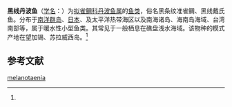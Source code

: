 {{Speciesbox
| name = 黑线丹波鱼
| status = 
| status_system = 
| image = 
| genus = Dampieria
| species = melanotaenia
| authority = (Bleeker, 1852)<ref name='id7162'>{{cite web| url =http://www.bioinfo.cn/db05/BjdwSpecies.php?action=view&id=7162| title =黑线丹波鱼| work =《中国动物物种编目数据库》| publisher =中国科学院微生物研究所| author =中国科学院动物研究所| accessdate =2009-04-16| deadurl =yes| archiveurl =https://web.archive.org/web/20160305071412/http://www.bioinfo.cn/db05/BjdwSpecies.php?action=view&id=7162| archivedate =2016-03-05}}</ref>
}}

'''黑线丹波鱼'''（[[学名|学名]]：{{lang|la|''Dampieria melanotaenia''}}）为[[拟雀鲷科|拟雀鲷科]][[丹波鱼属|丹波鱼属]]的[[鱼类|鱼类]]，俗名黑条纹准雀鲷、黑线戴氏鱼。分布于[[南洋群岛|南洋群岛]]、[[日本|日本]]、及太平洋热带海区以及南海诸岛、海南岛海域、台湾南部等，属于暖水性小型鱼类。其常见于一般栖息在礁盘浅水海域。该物种的模式产地在望加锡、苏拉威西岛。<ref name='id7162'/>

== 参考文献 ==
{{reflist}}

{{Wikispecies|Dampieria melanotaenia}}
{{Taxonbar|from=Q11179432}}

[[Category:丹波鱼属|melanotaenia]]


{{鱸形目小作品}}